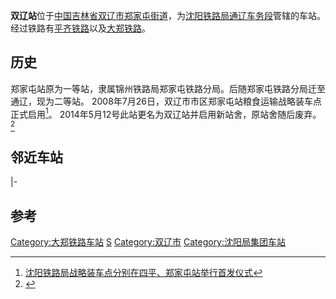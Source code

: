 {{Infobox China railway station
|车站名称 = 双辽站
|图片 = Old Zhengjiatun Station 01.jpg
|图片介绍 = 原有的郑家屯车站
|其他名称 = 郑家屯站
|车站拼音 = Shuangliao
|英文名称 = Shuangliao Railway Station
|车站代码 = 56366<ref>{{cite book|title=中华人民共和国铁路车站代码（GB/T 10302-2010）|publisher=中国标准出版社|year=2010|isbn=155066140495|ignore-isbn-error=true|pages=47}}</ref>
|电报码 = ZJD<ref>{{cite book|author=铁道部电子计算技术中心, 铁道部运输局|title=铁路车站站名代码表：TMIS使用|publisher=中国铁道出版社|location=北京|year=1998|isbn=9787113030995|pages=129}}</ref>
|拼音码 = SLI
|车站地址 = [[吉林省|吉林省]][[四平市|四平市]][[双辽市|双辽市]][[郑家屯街道|郑家屯街道]]
|坐标 = {{coord|43.490967|123.512897|display=inline,title}}
|归属 = [[中国铁路沈阳局集团有限公司|中国铁路沈阳局集团有限公司]][[通辽车务段|通辽车务段]]
|线路 = [[平齐铁路|平齐铁路]]和[[大郑铁路|大郑铁路]]
|车站等级 = [[二等站_(中鐵)|二等站]]
|月台数目 = 
}}
'''双辽站'''位于[[中国|中国]][[吉林省|吉林省]][[双辽市|双辽市]][[郑家屯街道|郑家屯街道]]，为[[沈阳铁路局|沈阳铁路局]][[通辽车务段|通辽车务段]]管辖的车站。经过铁路有[[平齐铁路|平齐铁路]]以及[[大郑铁路|大郑铁路]]。

== 历史 ==
郑家屯站原为一等站，隶属锦州铁路局郑家屯铁路分局。后随郑家屯铁路分局迁至通辽，现为二等站。
2008年7月26日，双辽市市区郑家屯站粮食运输战略装车点正式启用<ref>[http://press.idoican.com.cn/detail/articles/2008120344112/ 沈阳铁路局战略装车点分别在四平、郑家屯站举行首发仪式]{{dead link|date=2017年12月 |bot=InternetArchiveBot |fix-attempted=yes }}</ref>。
2014年5月12号此站更名为双辽站并启用新站舍，原站舍随后废弃。<ref>{{cite news|url=http://epaper.syd.com.cn/sywb/html/2014-05/20/content_997859.htm|title=老火车站郑家屯 南迁更名双辽站|publisher=[[沈阳晚报|沈阳晚报]]|date=2014-05-20|accessdate=2015-08-03|deadurl=yes|archiveurl=https://web.archive.org/web/20160304194438/http://epaper.syd.com.cn/sywb/html/2014-05/20/content_997859.htm|archivedate=2016-03-04}}</ref>

==邻近车站==
{{start rail box|[[中国铁路|中国铁路]]}}
{{s-inop|[[白市站|白市站]]|{{站|大虎山}}方向}}
{{s-line|[[大郑铁路|大郑铁路]]<br />← 7km 双辽站 {{0}}{{0}}{{0}} {{0}}{{0}}}}
{{terminus}}
|-
{{s-inop|[[金宝屯站|金宝屯站]]<br /><s>''[[双建站|双建站]]''</s>(已撤销)|{{站|四平}}方向}}
{{s-line|[[平齐铁路|平齐铁路]]<br />← 12km 双辽站 10km →}}
{{s-inop|[[山场屯站|山场屯站]]|{{站|齐齐哈尔}}方向}}
{{end box}}

== 参考 ==
{{reflist}}
{{大郑铁路}}
{{平齐铁路}}
{{China-rail-stub}}

[[Category:大郑铁路车站|Category:大郑铁路车站]]
[[Category:四平市铁路车站|S]]
[[Category:双辽市|Category:双辽市]]
[[Category:沈阳局集团车站|Category:沈阳局集团车站]]